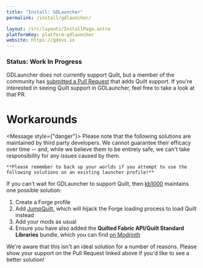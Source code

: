```yaml
---
title: "Install: GDLauncher"
permalink: /install/gdlauncher/

layout: /src/layouts/InstallPage.astro
platformKey: platform-gdlauncher
website: https://gdevs.io
---
```



### Status: Work In Progress

GDLauncher does not currently support Quilt, but a member of the community has [submitted a Pull Request](https://github.com/gorilla-devs/GDLauncher/pull/1400) that adds Quilt support. If you're interested in seeing Quilt support in GDLauncher, feel free to take a look at that PR.

# Workarounds

<Message style={"danger"}>
	Please note that the following solutions are maintained by third party developers. We cannot guarantee their efficacy over time -- and, while we believe them to be entirely safe, we can't take responsibility for any issues caused by them.

	**Please remember to back up your worlds if you attempt to use the following solutions on an existing launcher profile!**
</Message>

If you can't wait for GDLauncher to support Quilt, then [kb1000](https://www.curseforge.com/members/kb1000) maintains one possible solution:

1. Create a Forge profile
2. Add [JumpQuilt](https://www.curseforge.com/minecraft/mc-mods/jumpquilt), which will hijack the Forge loading process to load Quilt instead
3. Add your mods as usual
4. Ensure you have also added the **Quilted Fabric API/Quilt Standard Libraries** bundle, which you can find [on Modrinth](https://modrinth.com/mod/qsl)

We're aware that this isn't an ideal solution for a number of reasons. Please show your support on the Pull Request linked above if you'd like to see a better solution!
